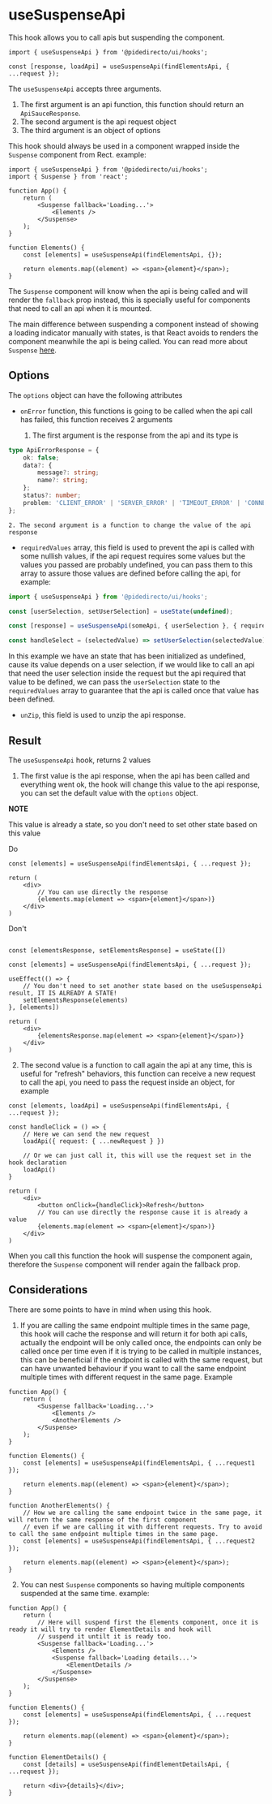 

<Meta title='hooks/useSuspenseApi' />

# useSuspenseApi

This hook allows you to call apis but suspending the component.

```tsx
import { useSuspenseApi } from '@pidedirecto/ui/hooks';

const [response, loadApi] = useSuspenseApi(findElementsApi, { ...request });
```

The `useSuspenseApi` accepts three arguments.

1. The first argument is an api function, this function should return an `ApiSauceResponse`.
2. The second argument is the api request object
3. The third argument is an object of options

This hook should always be used in a component wrapped inside the `Suspense` component from Rect. example:

```tsx
import { useSuspenseApi } from '@pidedirecto/ui/hooks';
import { Suspense } from 'react';

function App() {
    return (
        <Suspense fallback='Loading...'>
            <Elements />
        </Suspense>
    );
}

function Elements() {
    const [elements] = useSuspenseApi(findElementsApi, {});

    return elements.map((element) => <span>{element}</span>);
}
```

The `Suspense` component will know when the api is being called and will render the `fallback` prop instead, this is specially useful
for components that need to call an api when it is mounted.

The main difference between suspending a component instead of showing a loading indicator manually with states, is that React avoids to renders
the component meanwhile the api is being called. You can read more about `Suspense` [here](https://react.dev/reference/react/Suspense).

## Options

The `options` object can have the following attributes

-   `onError` function, this functions is going to be called when the api call has failed, this function receives 2 arguments

    1. The first argument is the response from the api and its type is

```ts
type ApiErrorResponse = {
    ok: false;
    data?: {
        message?: string;
        name?: string;
    };
    status?: number;
    problem: 'CLIENT_ERROR' | 'SERVER_ERROR' | 'TIMEOUT_ERROR' | 'CONNECTION_ERROR' | 'NETWORK_ERROR' | 'CANCEL_ERROR';
};
```

    2. The second argument is a function to change the value of the api response

-   `requiredValues` array, this field is used to prevent the api is called with some nullish values, if the api request requires some values but
    the values you passed are probably undefined, you can pass them to this array to assure those values are defined before calling the api, for example:

```ts
import { useSuspenseApi } from '@pidedirecto/ui/hooks';

const [userSelection, setUserSelection] = useState(undefined);

const [response] = useSuspenseApi(someApi, { userSelection }, { requiredValues: [userSelection] });

const handleSelect = (selectedValue) => setUserSelection(selectedValue);
```

In this example we have an state that has been initialized as undefined, cause its value depends on a user selection, if we would like to call an api
that need the user selection inside the request but the api required that value to be defined, we can pass the `userSelection` state to the
`requiredValues` array to guarantee that the api is called once that value has been defined.

-   `unZip`, this field is used to unzip the api response.

## Result

The `useSuspenseApi` hook, returns 2 values

1. The first value is the api response, when the api has been called and everything went ok, the hook will change this value to the api response,
   you can set the default value with the `options` object.

**NOTE**

This value is already a state, so you don't need to set other state based on this value

Do

```tsx
const [elements] = useSuspenseApi(findElementsApi, { ...request });

return (
    <div>
        // You can use directly the response
        {elements.map(element => <span>{element}</span>)}
    </div>
)
```

Don't

```tsx

const [elementsResponse, setElementsResponse] = useState([])

const [elements] = useSuspenseApi(findElementsApi, { ...request });

useEffect(() => {
    // You don't need to set another state based on the useSuspenseApi result, IT IS ALREADY A STATE!
    setElementsResponse(elements)
}, [elements])

return (
    <div>
        {elementsResponse.map(element => <span>{element}</span>)}
    </div>
)
```

2. The second value is a function to call again the api at any time, this is useful for "refresh" behaviors, this function can receive a new request to call the api,
   you need to pass the request inside an object, for example

```tsx
const [elements, loadApi] = useSuspenseApi(findElementsApi, { ...request });

const handleClick = () => {
    // Here we can send the new request
    loadApi({ request: { ...newRequest } })

    // Or we can just call it, this will use the request set in the hook declaration
    loadApi()
}

return (
    <div>
        <button onClick={handleClick}>Refresh</button>
        // You can use directly the response cause it is already a value
        {elements.map(element => <span>{element}</span>)}
    </div>
)
```

When you call this function the hook will suspense the component again, therefore the `Suspense` component will render again the fallback prop.

## Considerations

There are some points to have in mind when using this hook.

1. If you are calling the same endpoint multiple times in the same page, this hook will cache the response and will return it for both
   api calls, actually the endpoint will be only called once, the endpoints can only be called once per time even if it is trying to be called
   in multiple instances, this can be beneficial if the endpoint is called with the same request, but can have unwanted behaviour if you want to call
   the same endpoint multiple times with different request in the same page. Example

```tsx
function App() {
    return (
        <Suspense fallback='Loading...'>
            <Elements />
            <AnotherElements />
        </Suspense>
    );
}

function Elements() {
    const [elements] = useSuspenseApi(findElementsApi, { ...request1 });

    return elements.map((element) => <span>{element}</span>);
}

function AnotherElements() {
    // How we are calling the same endpoint twice in the same page, it will return the same response of the first component
    // even if we are calling it with different requests. Try to avoid to call the same endpoint multiple times in the same page.
    const [elements] = useSuspenseApi(findElementsApi, { ...request2 });

    return elements.map((element) => <span>{element}</span>);
}
```

2. You can nest `Suspense` components so having multiple components suspended at the same time. example:

```tsx
function App() {
    return (
        // Here will suspend first the Elements component, once it is ready it will try to render ElementDetails and hook will
        // suspend it untilt it is ready too.
        <Suspense fallback='Loading...'>
            <Elements />
            <Suspense fallback='Loading details...'>
                <ElementDetails />
            </Suspense>
        </Suspense>
    );
}

function Elements() {
    const [elements] = useSuspenseApi(findElementsApi, { ...request });

    return elements.map((element) => <span>{element}</span>);
}

function ElementDetails() {
    const [details] = useSuspenseApi(findElementDetailsApi, { ...request });

    return <div>{details}</div>;
}
```
